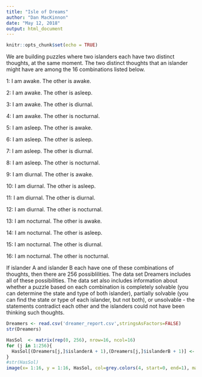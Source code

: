 ```yaml
---
title: "Isle of Dreams"
author: "Dan MacKinnon"
date: "May 12, 2018"
output: html_document
---
```


```r
knitr::opts_chunk$set(echo = TRUE)
```

We are building puzzles where two islanders each have two distinct thoughts, at the same moment. The two distinct thoughts that an islander might have are among the 16 combinations listed below.

1: I am awake. The other is awake.

2: I am awake. The other is asleep.

3: I am awake. The other is diurnal.

4: I am awake. The other is nocturnal.

5: I am asleep. The other is awake.

6: I am asleep. The other is asleep.

7: I am asleep. The other is diurnal.

8: I am asleep. The other is nocturnal.

9: I am diurnal. The other is awake.

10: I am diurnal. The other is asleep.

11: I am diurnal. The other is diurnal.

12: I am diurnal. The other is nocturnal.

13: I am nocturnal. The other is awake.

14: I am nocturnal. The other is asleep.

15: I am nocturnal. The other is diurnal.

16: I am nocturnal. The other is nocturnal.

If islander A and islander B each have one of these combinations of thoughts, then there are 256 possiblilities. The data set Dreamers includes all of these possibilities. The data set also includes information about whether a puzzle based on each combination is completely solvable (you can determine the state and type of both islander), partially solvable (you can find the state or type of each islander, but not both), or unsolvable - the statements contradict each other and the islanders could not have been thinking such thoughts.

```r
Dreamers <- read.csv('dreamer_report.csv',stringsAsFactors=FALSE)
str(Dreamers)
```


```r
HasSol  <- matrix(rep(0, 256), nrow=16, ncol=16)
for (j in 1:256){
  HasSol[(Dreamers[j,]$islanderA + 1),(Dreamers[j,]$islanderB + 1)] <- Dreamers[j,]$solvability
}
#str(HasSol)
image(x= 1:16, y = 1:16, HasSol, col=grey.colors(4, start=0, end=1), main='first try')
```
